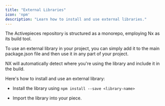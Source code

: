 ```yaml
---
title: "External Libraries"
icon: 'npm'
description: "Learn how to install and use external libraries."
---
```


The Activepieces repository is structured as a monorepo, employing Nx as its build tool.

To use an external library in your project, you can simply add it to the main package.json file and then use it in any part of your project.

NX will automatically detect where you're using the library and include it in the build. 


Here's how to install and use an external library:

- Install the library using ```npm install --save <library-name>``` 

- Import the library into your piece.